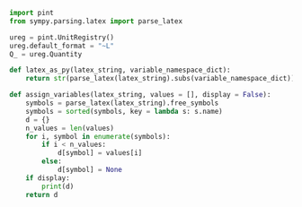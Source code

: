```python

import pint
from sympy.parsing.latex import parse_latex

ureg = pint.UnitRegistry()
ureg.default_format = "~L"
Q_ = ureg.Quantity

def latex_as_py(latex_string, variable_namespace_dict):
    return str(parse_latex(latex_string).subs(variable_namespace_dict))

def assign_variables(latex_string, values = [], display = False):
    symbols = parse_latex(latex_string).free_symbols
    symbols = sorted(symbols, key = lambda s: s.name)
    d = {}
    n_values = len(values)
    for i, symbol in enumerate(symbols):
        if i < n_values:
            d[symbol] = values[i]
        else:
            d[symbol] = None
    if display:
        print(d)
    return d

```
